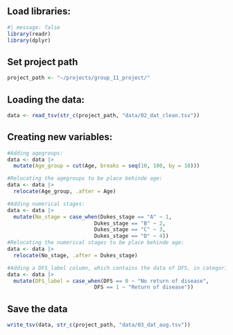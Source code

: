 ## Load libraries:

```r
#| message: false
library(readr)
library(dplyr)
```

## Set project path

```r
project_path <- "~/projects/group_11_project/"
```

## Loading the data:

```r
data <- read_tsv(str_c(project_path, "data/02_dat_clean.tsv"))
```

## Creating new variables:

```r
#Adding agegroups:
data <- data |>
  mutate(Age_group = cut(Age, breaks = seq(10, 100, by = 10)))

#Relocating the agegroups to be place behinde age:
data <- data |>
  relocate(Age_group, .after = Age)

#Adding numerical stages:
data <- data |>
  mutate(No_stage = case_when(Dukes_stage == "A" ~ 1,
                            Dukes_stage == "B" ~ 2,
                            Dukes_stage == "C" ~ 3,
                            Dukes_stage == "D" ~ 4))
#Relocating the numerical stages to be place behinde age:
data <- data |>
  relocate(No_stage, .after = Dukes_stage)

#Adding a DFS_label column, which contains the data of DFS, in categorical format (relevant for analysis_3)
data <- data |>
  mutate(DFS_label = case_when(DFS == 0 ~ "No return of disease",
                            DFS == 1 ~ "Return of disease"))

```

## Save the data

```r
write_tsv(data, str_c(project_path, "data/03_dat_aug.tsv"))
```
